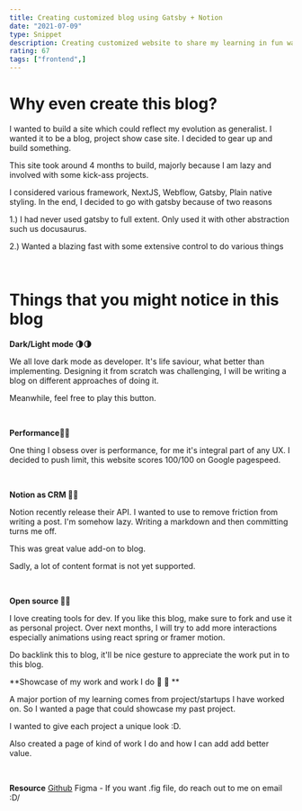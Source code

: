 ```yaml
---
title: Creating customized blog using Gatsby + Notion
date: "2021-07-09"
type: Snippet
description: Creating customized website to share my learning in fun way
rating: 67
tags: ["frontend",]
---
```



# Why even create this blog?

I wanted to build a site which could reflect my evolution as generalist. I wanted it to be a blog, project show case site. I decided to gear up and build something.

This site took around 4 months to build, majorly because I am  lazy  and involved with some kick-ass projects.

I considered various framework, NextJS, Webflow, Gatsby, Plain native styling. In the end, I decided to go with gatsby because of two reasons

1.) I had never used gatsby to full extent. Only used it with other abstraction such us docusaurus.

2.) Wanted a blazing fast with some extensive control to do various things

<br/>

# Things that you might notice in this blog


**Dark/Light mode 🌗🌗**

We all love dark mode as developer. It's life saviour, what better than implementing. Designing it from scratch was challenging, I will be writing a blog on different approaches of doing it.

Meanwhile, feel free to play this button.


<div style={{display: "flex", justifyContent: "center", margin: "60px 0"}}>
<ThemeToggle/>
</div>

<br/>

**Performance🚀🚀**

One thing I obsess over is performance, for me it's integral part of any UX. I decided to push limit, this website scores 100/100 on Google pagespeed.


<br/>

**Notion as CRM 📖📖**

Notion recently release their API. I wanted to use to remove friction from writing a post. I'm somehow lazy.
Writing a markdown and then committing turns me off.

This was great value add-on to blog.

Sadly, a lot of content format is not yet supported.

<br/>

**Open source 🥰🥰**

I love creating tools for dev. If you like this blog, make sure to fork and use it as personal project.
Over next months, I will try to add more interactions especially animations using react spring or framer motion.

Do backlink this to blog, it'll be nice gesture to appreciate the work put in to this blog.
<br/>

**Showcase of my work and work I do  💫 💫 **

A major portion of my learning comes from project/startups I have worked on. So I wanted a page that could showcase my past project.

I wanted to give each project a unique look :D.

Also created a page of kind of work I do and how I can add add better value.

<br/>

**Resource**
[Github](https://github.com/himanshu-dixit/personal-gatsby-website)
Figma - If you want .fig file, do reach out to me on email :D/